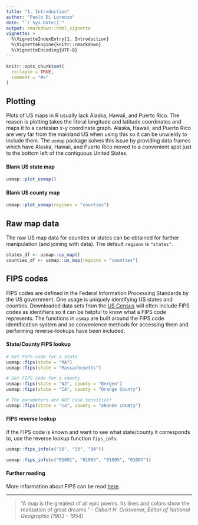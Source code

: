 ```yaml
---
title: "1. Introduction"
author: "Paolo Di Lorenzo"
date: "`r Sys.Date()`"
output: rmarkdown::html_vignette
vignette: >
  %\VignetteIndexEntry{1. Introduction}
  %\VignetteEngine{knitr::rmarkdown}
  %\VignetteEncoding{UTF-8}
---
```


```r
knitr::opts_chunk$set(
  collapse = TRUE,
  comment = "#>"
)
```

## Plotting

Plots of US maps in R usually lack Alaska, Hawaii, and Puerto Rico. The reason is plotting takes the literal longitude and latitude coordinates and maps it to a cartesian x-y coordinate graph. Alaska, Hawaii, and Puerto Rico are very far from the mainland US when using this so it can be unwieldy to include them. The `usmap` package solves this issue by providing data frames which have Alaska, Hawaii, and Puerto Rico moved to a convenient spot just to the bottom left of the contiguous United States.

#### Blank US state map

```r
usmap::plot_usmap()
```

#### Blank US county map

```r
usmap::plot_usmap(regions = "counties")
```

## Raw map data

The raw US map data for counties or states can be obtained for further manipulation (and joining with data). The default `regions` is `"states"`.
 
```r
states_df <- usmap::us_map()
counties_df <- usmap::us_map(regions = "counties")
```


## FIPS codes

FIPS codes are defined in the Federal Information Processing Standards by the US government. One usage is uniquely identifying US states and counties. Downloaded data sets from the [US Census](https://www.census.gov/data.html) will often include FIPS codes as identifiers so it can be helpful to know what a FIPS code represents. The functions in `usmap` are built around the FIPS code identification system and so convenience methods for accessing them and performing reverse-lookups have been included.

#### State/County FIPS lookup

```r
# Get FIPS code for a state
usmap::fips(state = "MA")
usmap::fips(state = "Massachusetts")

# Get FIPS code for a county
usmap::fips(state = "NJ", county = "Bergen")
usmap::fips(state = "CA", county = "Orange County")

# The parameters are NOT case sensitive!
usmap::fips(state = "ca", county = "oRanGe cOUNty")
```

#### FIPS reverse lookup

If the FIPS code is known and want to see what state/county it corresponds to, use the reverse lookup function `fips_info`.

```r
usmap::fips_info(c("30", "33", "34"))
```

```r
usmap::fips_info(c("01001", "01003", "01005", "01007"))
```

#### Further reading

More information about FIPS can be read [here](https://en.wikipedia.org/wiki/Federal_Information_Processing_Standards).
  
---

> “A map is the greatest of all epic poems. Its lines and colors show the realization of great dreams.”
> - _Gilbert H. Grosvenor, Editor of National Geographic (1903 - 1954)_
